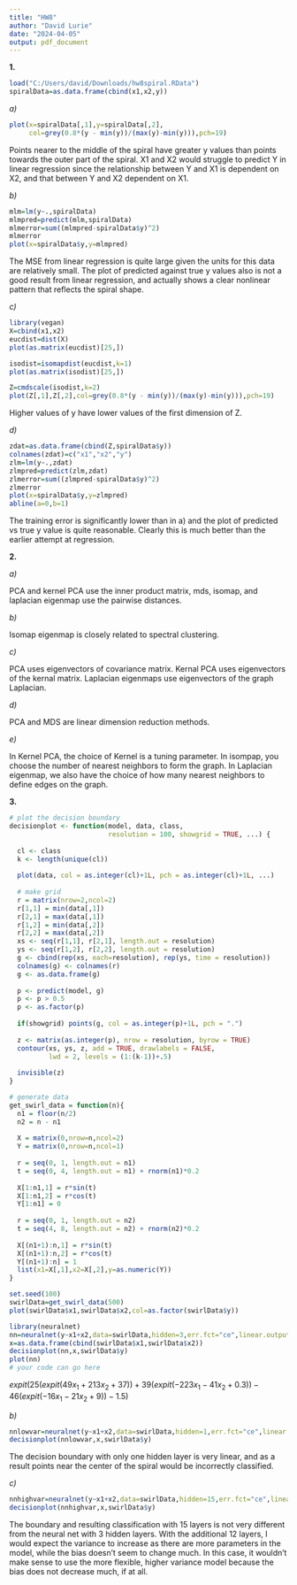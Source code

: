 ---
title: "HW8"
author: "David Lurie"
date: "2024-04-05"
output: pdf_document
---

**1.**

```{r}
load("C:/Users/david/Downloads/hw8spiral.RData")
spiralData=as.data.frame(cbind(x1,x2,y))
```


*a)*

```{r}
plot(x=spiralData[,1],y=spiralData[,2],
     col=grey(0.8*(y - min(y))/(max(y)-min(y))),pch=19)
```

Points nearer to the middle of the spiral have greater y values than points towards the outer part of the spiral. X1 and X2 would struggle to predict Y in linear regression since the relationship between Y and X1 is dependent on X2, and that between Y and X2 dependent on X1.

*b)*

```{r}
mlm=lm(y~.,spiralData)
mlmpred=predict(mlm,spiralData)
mlmerror=sum((mlmpred-spiralData$y)^2)
mlmerror
plot(x=spiralData$y,y=mlmpred)
```

The MSE from linear regression is quite large given the units for this data are relatively small. The plot of predicted against true y values also is not a good result from linear regression, and actually shows a clear nonlinear pattern that reflects the spiral shape.

*c)*

```{r}
library(vegan)
X=cbind(x1,x2)
eucdist=dist(X)
plot(as.matrix(eucdist)[25,])
```

```{r}
isodist=isomapdist(eucdist,k=1)
plot(as.matrix(isodist)[25,])
```

```{r}
Z=cmdscale(isodist,k=2)
plot(Z[,1],Z[,2],col=grey(0.8*(y - min(y))/(max(y)-min(y))),pch=19)
```

Higher values of y have lower values of the first dimension of Z.

*d)*

```{r}
zdat=as.data.frame(cbind(Z,spiralData$y))
colnames(zdat)=c("x1","x2","y")
zlm=lm(y~.,zdat)
zlmpred=predict(zlm,zdat)
zlmerror=sum((zlmpred-spiralData$y)^2)
zlmerror
plot(x=spiralData$y,y=zlmpred)
abline(a=0,b=1)
```

The training error is significantly lower than in a) and the plot of predicted vs true y value is quite reasonable. Clearly this is much better than the earlier attempt at regression.

**2.**

*a)*
 
PCA and kernel PCA use the inner product matrix, mds, isomap, and laplacian eigenmap use the pairwise distances.

*b)* 

Isomap eigenmap is closely related to spectral clustering.

*c)*

PCA uses eigenvectors of covariance matrix. Kernal PCA uses eigenvectors of the kernal matrix. Laplacian eigenmaps use eigenvectors of the graph Laplacian.

*d)*

PCA and MDS are linear dimension reduction methods.

*e)*

In Kernel PCA, the choice of Kernel is a tuning parameter. In isompap, you choose the number of nearest neighbors to form the graph. In Laplacian eigenmap, we also have the choice of how many nearest neighbors to define edges on the graph.

**3.**

```{r}
# plot the decision boundary
decisionplot <- function(model, data, class,
                         resolution = 100, showgrid = TRUE, ...) {
  
  cl <- class
  k <- length(unique(cl))
  
  plot(data, col = as.integer(cl)+1L, pch = as.integer(cl)+1L, ...)
  
  # make grid
  r = matrix(nrow=2,ncol=2)
  r[1,1] = min(data[,1])
  r[2,1] = max(data[,1])
  r[1,2] = min(data[,2])
  r[2,2] = max(data[,2])
  xs <- seq(r[1,1], r[2,1], length.out = resolution)
  ys <- seq(r[1,2], r[2,2], length.out = resolution)
  g <- cbind(rep(xs, each=resolution), rep(ys, time = resolution))
  colnames(g) <- colnames(r)
  g <- as.data.frame(g)
  
  p <- predict(model, g)
  p <- p > 0.5
  p <- as.factor(p)
  
  if(showgrid) points(g, col = as.integer(p)+1L, pch = ".")
  
  z <- matrix(as.integer(p), nrow = resolution, byrow = TRUE)
  contour(xs, ys, z, add = TRUE, drawlabels = FALSE,
          lwd = 2, levels = (1:(k-1))+.5)
  
  invisible(z)
}

# generate data
get_swirl_data = function(n){
  n1 = floor(n/2)
  n2 = n - n1
  
  X = matrix(0,nrow=n,ncol=2)
  Y = matrix(0,nrow=n,ncol=1)
  
  r = seq(0, 1, length.out = n1)
  t = seq(0, 4, length.out = n1) + rnorm(n1)*0.2
  
  X[1:n1,1] = r*sin(t)
  X[1:n1,2] = r*cos(t)
  Y[1:n1] = 0
  
  r = seq(0, 1, length.out = n2)
  t = seq(4, 8, length.out = n2) + rnorm(n2)*0.2
  
  X[(n1+1):n,1] = r*sin(t)
  X[(n1+1):n,2] = r*cos(t)
  Y[(n1+1):n] = 1
  list(x1=X[,1],x2=X[,2],y=as.numeric(Y))
}
```

```{r}
set.seed(100)
swirlData=get_swirl_data(500)
plot(swirlData$x1,swirlData$x2,col=as.factor(swirlData$y))
```

```{r}
library(neuralnet)
nn=neuralnet(y~x1+x2,data=swirlData,hidden=3,err.fct="ce",linear.output=F)
x=as.data.frame(cbind(swirlData$x1,swirlData$x2))
decisionplot(nn,x,swirlData$y)
plot(nn)
# your code can go here
```

$expit(25(expit(49x_1+213x_2+37))+39(expit(-223x_1-41x_2+0.3))-46(expit(-16x_1-21x_2+9))-1.5)$

*b)*

```{r}
nnlowvar=neuralnet(y~x1+x2,data=swirlData,hidden=1,err.fct="ce",linear.output=F)
decisionplot(nnlowvar,x,swirlData$y)
```

The decision boundary with only one hidden layer is very linear, and as a result points near the center of the spiral would be incorrectly classified.

*c)*

```{r}
nnhighvar=neuralnet(y~x1+x2,data=swirlData,hidden=15,err.fct="ce",linear.output=F)
decisionplot(nnhighvar,x,swirlData$y)
```
The boundary and resulting classification with 15 layers is not very different from the neural net with 3 hidden layers. With the additional 12 layers, I would expect the variance to increase as there are more parameters in the model, while the bias doesn't seem to change much. In this case, it wouldn't make sense to use the more flexible, higher variance model because the bias does not decrease much, if at all.
